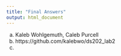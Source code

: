 ```yaml
---
title: "Final Answers"
output: html_document
---
```

a. Kaleb Wohlgemuth, Caleb Purcell
b. https://github.com/kalebwo/ds202_lab2
c. 
